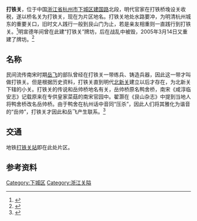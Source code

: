 '''打铁关'''，位于中国[[浙江省|浙江省]][[杭州市|杭州市]][[下城区|下城区]][[建国路_(杭州)|建国路]]北段，明代官家在打铁桥堍设关收税，遂以桥名关为打铁关，现在为片区地名。打铁关地处水路要冲，为明清杭州城东的重要关口，旧时文人践行一般到艮山门为止，若是亲友相重则一直践行到打铁关。<ref>{{Cite news|url=http://zjnews.zjol.com.cn/zjnews/hznews/201707/t20170706_4503598.shtml|title=打铁关：文化滋养下的金色年华|author=|date=2017-07-06|work=杭州日报|publisher=杭州日报报业集团|accessdate=|language=zh-hans|format=}}</ref>明宣德年间曾在此建“打铁关”牌坊，后在战乱中被毁，2005年3月14日又重建了牌坊。<ref>{{Cite news|url=http://zjnews.zjol.com.cn/05zjnews/system/2005/03/14/006071285.shtml|title=岳飞扎营地杭州打铁关牌坊落成|author=周广利|date=2005-03-14|work=|publisher=新华社|accessdate=|language=|format=|via=浙江在线|archive-date=2005-03-16|archive-url=https://web.archive.org/web/20050316071333/http://zjnews.zjol.com.cn/05zjnews/system/2005/03/14/006071285.shtml|dead-url=no}}</ref>

== 名称 ==
民间流传南宋时期[[岳飞|岳飞]]的部队曾经在打铁关一带练兵、铸造兵器，因此这一带才叫做打铁关。但是根据历史资料，打铁关直到明代[[北新关|北新关]]建立以后才存在，为北新关下辖的小关。打铁关的传说和岳帅桥地名有关，岳帅桥原名鸭舍桥，南宋《咸淳临安志》记载原来在专供皇家菜菇的南宋官园中。翟灏在《艮山杂志》中提到当地人将鸭舍桥改名岳帅桥。由于鸭舍在杭州话中音同“压杀”，因此人们将其雅化为谐音的“岳帅”，打铁关才因此和岳飞产生联系。<ref>{{Cite news|url=http://zzhz.zjol.com.cn/xww/lskb/hz13179/201809/t20180912_8248933.shtml|title=打铁关路要建岳帅亭 搞文史研究的老杭州坐不住了|author=马黎|date=2018-09-12|work=浙江在线|publisher=浙江日报报业集团|accessdate=|language=zh-hans|format=}}</ref>

== 交通 ==
地铁[[打铁关站|打铁关站]]即在此处片区。

== 参考资料 ==
{{Reflist}}
[[Category:下城区|Category:下城区]]
[[Category:浙江关隘|Category:浙江关隘]]